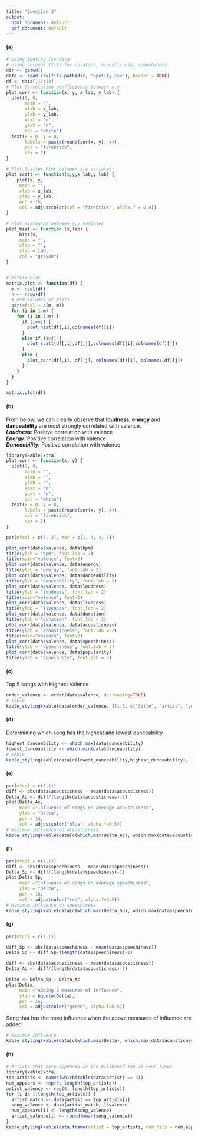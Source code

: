 ```yaml
---
title: "Question 3"
output:
  html_document: default
  pdf_document: default
---
```


#### (a)
```r
# Using Spotify.csv data
# Using columns 11-13 for duration, acousticness, speechiness
dir <- getwd()
data <- read.csv(file.path(dir, "spotify.csv"), header = TRUE)
df <- data[,11:13]
# Plot Correlation coefficients between x,y 
plot_corr <- function(x, y, x_lab, y_lab) {
  plot(0, 0,
       main = "",
       xlab = x_lab,
       ylab = y_lab,
       xaxt = "n",
       yaxt = "n",
       col = "white")
  text(x = 0, y = 0,
       labels = paste(round(cor(x, y), 4)),
       col = "firebrick",
       cex = 2)
}

# Plot Scatter Plot between x,y variates
plot_scatt <- function(x,y,x_lab,y_lab) {
    plot(x, y,
     main = "",
     xlab = x_lab,
     ylab = y_lab,
     pch = 16,
     col = adjustcolor(col = "firebrick", alpha.f = 0.4))
}

# Plot Histogram between x,y variates
plot_hist <- function (x,lab) {
     hist(x,
     main = "",
     xlab = "",
     ylab = lab,
     col = "gray80")
}


# Matrix Plot
matrix.plot <- function(df) {
  m <- ncol(df)
  n <- nrow(df)
  # m*m columns of plots 
  par(mfcol = c(m, m))
  for (i in 1:m) {
    for (j in 1:m) {
      if (i==j) {
        plot_hist(df[,i],colnames(df)[i])
      }
      else if (i>j) {
        plot_scatt(df[,i],df[,j],colnames(df)[i],colnames(df)[j])
      }
      else {
        plot_corr(df[,i], df[,j], colnames(df)[i], colnames(df)[j])
      }
    }
  }
}

matrix.plot(df)
```

#### (b)
From below, we can clearly observe that **loudness**, **energy** and **danceability** are most strongly correlated with valence. 
\
***Loudness:*** Positive correlation with valence
\
***Energy:*** Positive correlation with valence
\
***Danceability:*** Positive correlation with valence

```r

library(kableExtra)
plot_corr <- function(x, y) {
  plot(0, 0,
       main = "",
       xlab = "",
       ylab = "",
       xaxt = "n",
       yaxt = "n",
       col = "white")
  text(x = 0, y = 0,
       labels = paste(round(cor(x, y), 4)),
       col = "firebrick",
       cex = 2)
}

par(mfcol = c(3, 3), mar = c(1, 4, 4, 1))

plot_corr(data$valence, data$bpm)
title(ylab = "bpm", font.lab = 2)
title(main="valence", font=2)
plot_corr(data$valence, data$energy)
title(ylab = "energy", font.lab = 2)
plot_corr(data$valence, data$danceability)
title(ylab = "danceability", font.lab = 2)
plot_corr(data$valence, data$loudness)
title(ylab = "loudness", font.lab = 2)
title(main="valence", font=2)
plot_corr(data$valence, data$liveness)
title(ylab = "liveness", font.lab = 2)
plot_corr(data$valence, data$duration)
title(ylab = "duration", font.lab = 2)
plot_corr(data$valence, data$acousticness)
title(ylab = "acousticness", font.lab = 2)
title(main="valence", font=2)
plot_corr(data$valence, data$speechiness)
title(ylab = "speechiness", font.lab = 2)
plot_corr(data$valence, data$popularity)
title(ylab = "popularity", font.lab = 2)
```

#### (c)
Top 5 songs with Highest Valence
```r
order_valence <- order(data$valence, decreasing=TRUE)
# Table
kable_styling(kable(data[order_valence, ][1:5, c("title", "artist", "year","valence")]))
```

#### (d)
Determining which song has the highest and lowest danceability
```r
highest_danceability <- which.max(data$danceability)
lowest_danceability <- which.min(data$danceability)
# Table
kable_styling(kable(data[c(lowest_danceability,highest_danceability), ][c("title","artist","year","danceability")]))
```

#### (e)
```r
par(mfcol = c(1,1))
diff <- abs(data$acousticness - mean(data$acousticness))
Delta_Ac <- diff/(length(data$acousticness)-1)
plot(Delta_Ac, 
     main ="Influence of songs on average acousticness",
     ylab = "Delta",
     pch = 16,
     col = adjustcolor("blue", alpha.f=0.5))
# Maximum influence on acousticness
kable_styling(kable(data[c(which.max(Delta_Ac), which.max(data$acousticness)), c("title", "artist", "acousticness")]))
```


#### (f)
```r
par(mfcol = c(1,1))
diff <- abs(data$speechiness - mean(data$speechiness))
Delta_Sp <- diff/(length(data$speechiness)-1)
plot(Delta_Sp, 
     main ="Influence of songs on average speechiness",
     ylab = "Delta",
     pch = 16,
     col = adjustcolor("red", alpha.f=0.5))
# Maximum influence on speechiness
kable_styling(kable(data[c(which.max(Delta_Sp), which.max(data$speechiness)), c("title", "artist", "speechiness")]))
```


#### (g)
```r
par(mfcol = c(1,1))

diff_Sp <- abs(data$speechiness - mean(data$speechiness))
Delta_Sp <- diff_Sp/(length(data$speechiness)-1)

diff <- abs(data$acousticness - mean(data$acousticness))
Delta_Ac <- diff/(length(data$acousticness)-1)

Delta <- Delta_Sp + Delta_Ac
plot(Delta, 
     main ="Adding 2 measures of influence",
     ylab = bquote(Delta),
     pch = 16,
     col = adjustcolor("green", alpha.f=0.5))
```

Song that has the most influence when the above measures of influence are added:
```r
# Maximum Influence
kable_styling(kable(data[c(which.max(Delta), which.max(data$acousticness+data$speechiness)),c("title", "artist","acousticness","speechiness")]))
```



#### (h)
```r
# Artists that have appeared in the Billboard Top 30 Four Times 
library(kableExtra)
top_artists <- names(which(table(data$artist) == 4))
num_appears <- rep(0, length(top_artists))
artist_valence <- rep(0, length(top_artists))
for (i in 1:length(top_artists)) {
  artist_match <- data$artist == top_artists[i]
  song_valence <- data[artist_match, ]$valence
  num_appears[i] <- length(song_valence)
  artist_valence[i] <- round(mean(song_valence))
}
kable_styling(kable(data.frame(artist = top_artists, num_hits = num_appears, avg_valence = artist_valence)))

```
